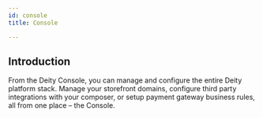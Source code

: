 ```yaml
---
id: console
title: Console

---
```


## Introduction

From the Deity Console, you can manage and configure the entire Deity platform stack. Manage your storefront domains, configure third party integrations with your composer, or setup payment gateway business rules, all from one place – the Console.
